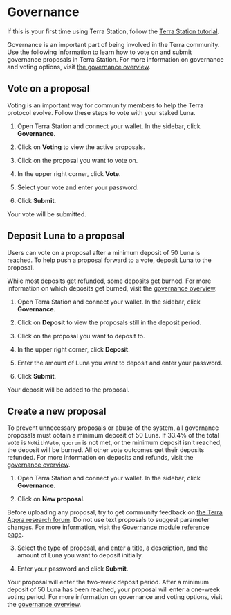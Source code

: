 
# Governance

If this is your first time using Terra Station, follow the [Terra Station tutorial](./download/terra-station-desktop.mdx).

Governance is an important part of being involved in the Terra community. Use the following information to learn how to vote on and submit governance proposals in Terra Station. For more information on governance and voting options, visit [the governance overview](../protocol.mdx#governance).

## Vote on a proposal

Voting is an important way for community members to help the Terra protocol evolve. Follow these steps to vote with your staked Luna.

1. Open Terra Station and connect your wallet. In the sidebar, click **Governance**.

2. Click on **Voting** to view the active proposals.

3. Click on the proposal you want to vote on.

4. In the upper right corner, click **Vote**.

5. Select your vote and enter your password.

6. Click **Submit**.

Your vote will be submitted.

## Deposit Luna to a proposal

Users can vote on a proposal after a minimum deposit of 50 Luna is reached. To help push a proposal forward to a vote, deposit Luna to the proposal.

<Admonition type="caution">

While most deposits get refunded, some deposits get burned. For more information on which deposits get burned, visit the [governance overview](../protocol.mdx#governance).

</Admonition>

1. Open Terra Station and connect your wallet. In the sidebar, click **Governance**.

2. Click on **Deposit** to view the proposals still in the deposit period.

3. Click on the proposal you want to deposit to.

4. In the upper right corner, click **Deposit**.

5. Enter the amount of Luna you want to deposit and enter your password.

6.  Click **Submit**.

Your deposit will be added to the proposal.

## Create a new proposal

<Admonition type="caution" title="Avoid unnecessary proposals">

To prevent unnecessary proposals or abuse of the system, all governance proposals must obtain a minimum deposit of 50 Luna. If 33.4% of the total vote is `NoWithVeto`, `quorum` is not met, or the minimum deposit isn't reached, the deposit will be burned. All other vote outcomes get their deposits refunded. For more information on deposits and refunds, visit the [governance overview](../protocol.mdx#governance).

</Admonition>

1. Open Terra Station and connect your wallet. In the sidebar, click **Governance**.

2. Click on **New proposal**.

<Admonition type="tip" title="Community feedback">

Before uploading any proposal, try to get community feedback on [the Terra Agora research forum](https://agora.terra.money).
Do not use text proposals to suggest parameter changes. For more information, visit the [Governance module reference page](../../develop/module-specifications/spec-governance.mdx).

</Admonition>

3. Select the type of proposal, and enter a title, a description, and the amount of Luna you want to deposit initially.

4. Enter your password and click **Submit**.

Your proposal will enter the two-week deposit period. After a minimum deposit of 50 Luna has been reached, your proposal will enter a one-week voting period. For more information on governance and voting options, visit the [governance overview](../protocol.mdx#governance).
